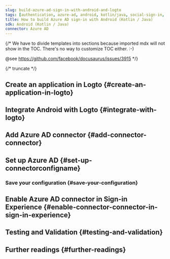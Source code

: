 ```yaml
---
slug: build-azure-ad-sign-in-with-android-and-logto
tags: [authentication, azure-ad, android, kotlin/java, social-sign-in, sign-in, login]
title: How to build Azure AD sign-in with Android (Kotlin / Java)
sdk: Android (Kotlin / Java)
connector: Azure AD
---
```


{/*
  We have to divide templates into sections because imported mdx will not show in the TOC.
  There's no way to customize TOC either. :-)

  @see https://github.com/facebook/docusaurus/issues/3915
*/}




{/* truncate */}

<Intro connector={connector} sdk="Android (Kotlin / Java)" link="https://developer.android.com" />

## Create an application in Logto \{#create-an-application-in-logto}

<CreateApplication type="Native app" framework="Android" />

## Integrate Android with Logto \{#integrate-with-logto}

<FrameworkGuide />

## Add Azure AD connector \{#add-connector-connector}

<AddSocialConnector connector={connector} framework="Android" />

## Set up Azure AD \{#set-up-connectorconfigname}

<ConnectorGuide />

### Save your configuration \{#save-your-configuration}

<SaveYourConfiguration connector={connector} />

## Enable Azure AD connector in Sign-in Experience \{#enable-connector-connector-in-sign-in-experience}

<EnableSocialConnector connector={connector} />

## Testing and Validation \{#testing-and-validation}

<TestingAndValidation connector={connector} sdk="Android (Kotlin / Java)" />

## Further readings \{#further-readings}

<FurtherReadings />
